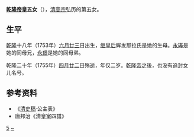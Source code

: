 '''[[乾隆帝|乾隆帝]]皇五女'''（{{bd|1753年|7月23日|1755年|6月1日}}），[[乾隆帝|清高宗]]弘历的第五女。

==生平==
[[乾隆|乾隆]]十八年（1753年）[[六月廿三|六月廿三]]日出生，[[清高宗继皇后|继皇后]]辉发那拉氏是她的生母。[[永璂|永璂]]是她的同母兄，[[永璟|永璟]]是她的同母弟。

乾隆二十年（1755年）[[四月廿二|四月廿二]]日殇逝，年仅二岁。[[乾隆帝|乾隆帝]]之後，也没有追封女儿名号。

==参考资料==
*《[[清史稿|清史稿]]·公主表》
*唐邦治《清皇室四譜》
{{清朝人物小作品}}
{{清高宗皇室}}
[[Category:清高宗皇女|5]]
[[Category:愛新覺羅氏|~]]